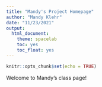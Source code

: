 ```yaml
---
title: "Mandy's Project Homepage"
author: "Mandy Klehr"
date: "11/23/2021"
output:  
  html_document:
    theme: spacelab
    toc: yes
    toc_float: yes
---
```


```r
knitr::opts_chunk$set(echo = TRUE)
```

Welcome to Mandy's class page!